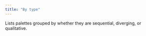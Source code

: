 ```yaml
---
title: "By type"
---
```


Lists palettes grouped by whether they are sequential, diverging, or qualitative.

